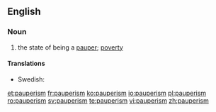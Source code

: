 ==English==

===Noun===
{{en-noun|-}}

# the state of being a [[pauper]]; [[poverty]]

====Translations====
{{trans-top|poverty}}
{{trans-mid}}
*Swedish: {{t|sv|fattigdom|c}}
{{trans-bottom}}

[[et:pauperism]]
[[fr:pauperism]]
[[ko:pauperism]]
[[io:pauperism]]
[[pl:pauperism]]
[[ro:pauperism]]
[[sv:pauperism]]
[[te:pauperism]]
[[vi:pauperism]]
[[zh:pauperism]]